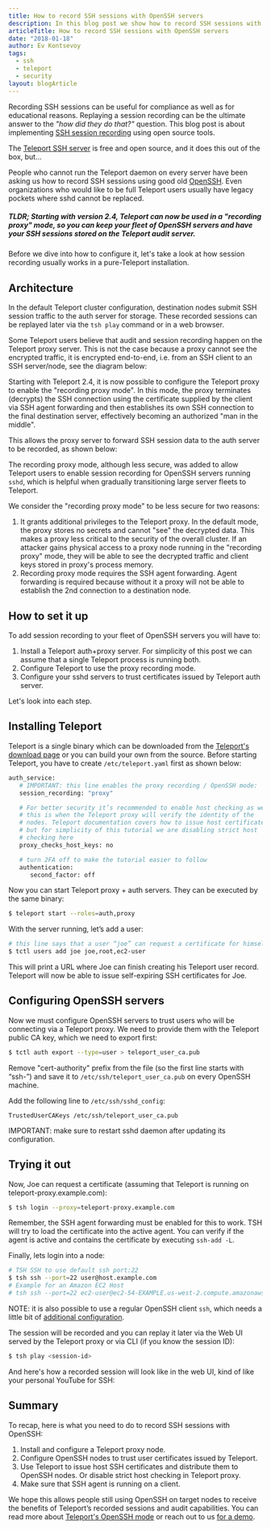 ```yaml
---
title: How to record SSH sessions with OpenSSH servers
description: In this blog post we show how to record SSH sessions with OpenSSH sshd using Teleport as a recording proxy
articleTitle: How to record SSH sessions with OpenSSH servers
date: "2018-01-18"
author: Ev Kontsevoy
tags:
  - ssh
  - teleport
  - security
layout: blogArticle
---
```



Recording SSH sessions can be useful for compliance as well as for educational
reasons. Replaying a session recording can be the ultimate answer to the _"how
did they do that?"_ question. This blog post is about implementing [SSH session
recording](https://goteleport.com/features/) using open source tools.

The [Teleport SSH server](https://goteleport.com/teleport/download/) is free
and open source, and it does this out of the box, but...

People who cannot run the Teleport daemon on every server have been asking
us how to record SSH sessions using good old [OpenSSH](https://goteleport.com/blog/introducing-teleport-4-point-3-modern-replacement-for-openssh/). Even organizations who
would like to be full Teleport users usually have legacy pockets where sshd
cannot be replaced.

##### TLDR; Starting with version 2.4, Teleport can now be used in a "recording proxy" mode, so you can keep your fleet of OpenSSH servers and have your SSH sessions stored on the Teleport audit server.

Before we dive into how to configure it, let's take a look at how session
recording usually works in a pure-Teleport installation.

## Architecture

In the default Teleport cluster configuration, destination nodes submit SSH
session traffic to the auth server for storage. These recorded sessions can be
replayed later via the `tsh play` command or in a web browser.

Some Teleport users believe that audit and session recording happen on the
Teleport proxy server. This is not the case because a proxy cannot see the
encrypted traffic, it is encrypted end-to-end, i.e. from an SSH client to an
SSH server/node, see the diagram below:

<BlogImage
  alt="TSH Architecture"
  src="./assets/session-recording.svg"
  width="100%"
/>

Starting with Teleport 2.4, it is now possible to configure the Teleport proxy
to enable the "recording proxy mode". In this mode, the proxy terminates
(decrypts) the SSH connection using the certificate supplied by the client via
SSH agent forwarding and then establishes its own SSH connection to the final
destination server, effectively becoming an authorized "man in the middle".

This allows the proxy server to forward SSH session data to the auth server to
be recorded, as shown below:

<BlogImage
  alt="TSH Session Recording Architecture"
  src="./assets/recording-proxy.svg"
  width="100%"
/>

The recording proxy mode, although less secure, was added to allow Teleport
users to enable session recording for OpenSSH servers running `sshd`, which is
helpful when gradually transitioning large server fleets to Teleport.

We consider the "recording proxy mode" to be less secure for two reasons:

1. It grants additional privileges to the Teleport proxy. In the default mode,
   the proxy stores no secrets and cannot "see" the decrypted data. This makes
   a proxy less critical to the security of the overall cluster. If an attacker
   gains physical access to a proxy node running in the "recording proxy" mode,
   they will be able to see the decrypted traffic and client keys stored in
   proxy's process memory.
2. Recording proxy mode requires the SSH agent forwarding. Agent forwarding is
   required because without it a proxy will not be able to establish the 2nd
   connection to a destination node.

## How to set it up

To add session recording to your fleet of OpenSSH servers you will have to:

1. Install a Teleport auth+proxy server. For simplicity of this post we can
   assume that a single Teleport process is running both.
2. Configure Teleport to use the proxy recording mode.
3. Configure your sshd servers to trust certificates issued by Teleport auth
   server.

Let's look into each step.

## Installing Teleport

Teleport is a single binary which can be downloaded from the
[Teleport's download page](https://goteleport.com/teleport/download/)
or you can build your own from the source. Before starting Teleport, you have
to create `/etc/teleport.yaml` first as shown below:

```bash
auth_service:
   # IMPORTANT: this line enables the proxy recording / OpenSSH mode:
   session_recording: "proxy"

   # For better security it’s recommended to enable host checking as well,
   # this is when the Teleport proxy will verify the identity of the
   # nodes. Teleport documentation covers how to issue host certificates,
   # but for simplicity of this tutorial we are disabling strict host
   # checking here
   proxy_checks_host_keys: no

   # turn 2FA off to make the tutorial easier to follow
   authentication:
      second_factor: off
```

Now you can start Teleport proxy + auth servers. They can be executed by the same binary:

```bash
$ teleport start --roles=auth,proxy
```

With the server running, let’s add a user:

```bash
# this line says that a user “joe” can request a certificate for himself but also for ‘root’ and ‘ec2-user’
$ tctl users add joe joe,root,ec2-user
```

This will print a URL where Joe can finish creating his Teleport user record.
Teleport will now be able to issue self-expiring SSH certificates for Joe.

## Configuring OpenSSH servers

Now we must configure OpenSSH servers to trust users who will be connecting via
a Teleport proxy. We need to provide them with the Teleport public CA key,
which we need to export first:

```bash
$ tctl auth export --type=user > teleport_user_ca.pub
```

Remove "cert-authority" prefix from the file (so the first line starts with
“ssh-”) and save it to `/etc/ssh/teleport_user_ca.pub` on every OpenSSH machine.

Add the following line to `/etc/ssh/sshd_config`:

```
TrustedUserCAKeys /etc/ssh/teleport_user_ca.pub
```

IMPORTANT: make sure to restart sshd daemon after updating its configuration.

<EmailSubscribeViolet />

## Trying it out

Now, Joe can request a certificate (assuming that Teleport is running on teleport-proxy.example.com):

```bash
$ tsh login --proxy=teleport-proxy.example.com
```

Remember, the SSH agent forwarding must be enabled for this to work. TSH will
try to load the certificate into the active agent. You can verify if the agent
is active and contains the certificate by executing `ssh-add -L`.

Finally, lets login into a node:

```bash
# TSH SSH to use default ssh port:22
$ tsh ssh --port=22 user@host.example.com
# Example for an Amazon EC2 Host
# tsh ssh --port=22 ec2-user@ec2-54-EXAMPLE.us-west-2.compute.amazonaws.com
```

NOTE: it is also possible to use a regular OpenSSH client `ssh`, which needs
a little bit of [additional configuration](https://goteleport.com/docs/server-access/guides/tsh/#using-openssh-client/).

The session will be recorded and you can replay it later via the Web UI served
by the Teleport proxy or via CLI (if you know the session ID):

```bash
$ tsh play <session-id>
```

And here's how a recorded session will look like in the web UI, kind of like
your personal YouTube for SSH:

<BlogImage
  alt="TSH Session Recording Session"
  src="./assets/recorded-session.gif"
  width="100%"
/>

## Summary

To recap, here is what you need to do to record SSH sessions with OpenSSH:

1. Install and configure a Teleport proxy node.
2. Configure OpenSSH nodes to trust user certificates issued by Teleport.
3. Use Teleport to issue host SSH certificates and distribute them to OpenSSH
   nodes. Or disable strict host checking in Teleport proxy.
4. Make sure that SSH agent is running on a client.

We hope this allows people still using OpenSSH on target nodes to receive the
benefits of Teleport’s recorded sessions and audit capabilities. You can read
more about [Teleport's OpenSSH mode](https://goteleport.com/docs/setup/admin/#using-teleport-with-openssh/) or reach out to us [for a demo](https://goteleport.com/pricing/).

